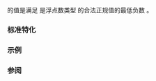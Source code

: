 {{cpp/types/numeric_limits/title|min_exponent10}}
{{cpp/types/numeric_limits/navbar}}
{{dcl begin}}
{{dcl rev multi|until1=c++11
|dcl1=
static const int min_exponent10;
|dcl2=
static constexpr int min_exponent10;
}}
{{dcl end}}

{{c|std::numeric_limits&lt;T&gt;::min_exponent10}} 的值是满足 {{mathjax-or|\(\scriptsize 10^n\)|10{{su|p=n}}}} 是浮点数类型 {{tt|T}} 的合法正规值的最低负数 {{c|n}}。

===标准特化===
{{dsc begin}}
{{dsc hitem | {{tt|T}} | {{c|std::numeric_limits&lt;T&gt;::min_exponent10}} 的值}}
{{dsc | {{c/core|/* 未特化 */}}     | {{c|0}} }}
{{dsc | {{c/core|bool}}              | {{c|0}} }}
{{dsc | {{c/core|char}}              | {{c|0}} }}
{{dsc | {{c/core|signed char}}       | {{c|0}} }}
{{dsc | {{c/core|unsigned char}}     | {{c|0}} }}
{{dsc | {{c/core|wchar_t}}           | {{c|0}} }}
{{dsc | {{c/core|char8_t}} {{mark since c++20}}  | {{c|0}} }}
{{dsc | {{c/core|char16_t}} {{mark since c++11}} | {{c|0}} }}
{{dsc | {{c/core|char32_t}} {{mark since c++11}} | {{c|0}} }}
{{dsc | {{c/core|short}}             | {{c|0}} }}
{{dsc | {{c/core|unsigned short}}    | {{c|0}} }}
{{dsc | {{c/core|int}}               | {{c|0}} }}
{{dsc | {{c/core|unsigned int}}      | {{c|0}} }}
{{dsc | {{c/core|long}}              | {{c|0}} }}
{{dsc | {{c/core|unsigned long}}     | {{c|0}} }}
{{dsc | {{c/core|long long}} {{mark since c++11}}          | {{c|0}} }}
{{dsc | {{c/core|unsigned long long}} {{mark since c++11}} | {{c|0}} }}
{{dsc | {{c/core|float}}             | {{lc|FLT_MIN_10_EXP}} }}
{{dsc | {{c/core|double}}            | {{lc|DBL_MIN_10_EXP}} }}
{{dsc | {{c/core|long double}}       | {{lc|LDBL_MIN_10_EXP}} }}
{{dsc end}}

===示例===
{{example
|演示对于 {{c/core|float}} 类型的 {{lc|min_exponent}}、{{tt|min_exponent10}}、{{lc|min()}} 及 {{lc|radix}} 的关系：
|code=
#include &lt;iostream&gt;
#include &lt;limits&gt;

int main()
{
    std::cout &lt;&lt; "min() = " &lt;&lt; std::numeric_limits&lt;float&gt;::min() &lt;&lt; '\n'
              &lt;&lt; "min_exponent10 = " &lt;&lt; std::numeric_limits&lt;float&gt;::min_exponent10 &lt;&lt; '\n'
              &lt;&lt; std::hexfloat &lt;&lt; '\n'
              &lt;&lt; "min() = " &lt;&lt; std::numeric_limits&lt;float&gt;::min() &lt;&lt; '\n'
              &lt;&lt; "min_exponent = " &lt;&lt; std::numeric_limits&lt;float&gt;::min_exponent &lt;&lt; '\n';
}
|output=
min() = 1.17549e-38
min_exponent10 = -37

min() = 0x1p-126
min_exponent = -125
}}

===参阅===
{{dsc begin}}
{{dsc inc|cpp/types/numeric_limits/dsc min_exponent}}
{{dsc inc|cpp/types/numeric_limits/dsc max_exponent}}
{{dsc inc|cpp/types/numeric_limits/dsc max_exponent10}}
{{dsc end}}

{{langlinks|de|en|es|fr|it|ja|pt|ru}}